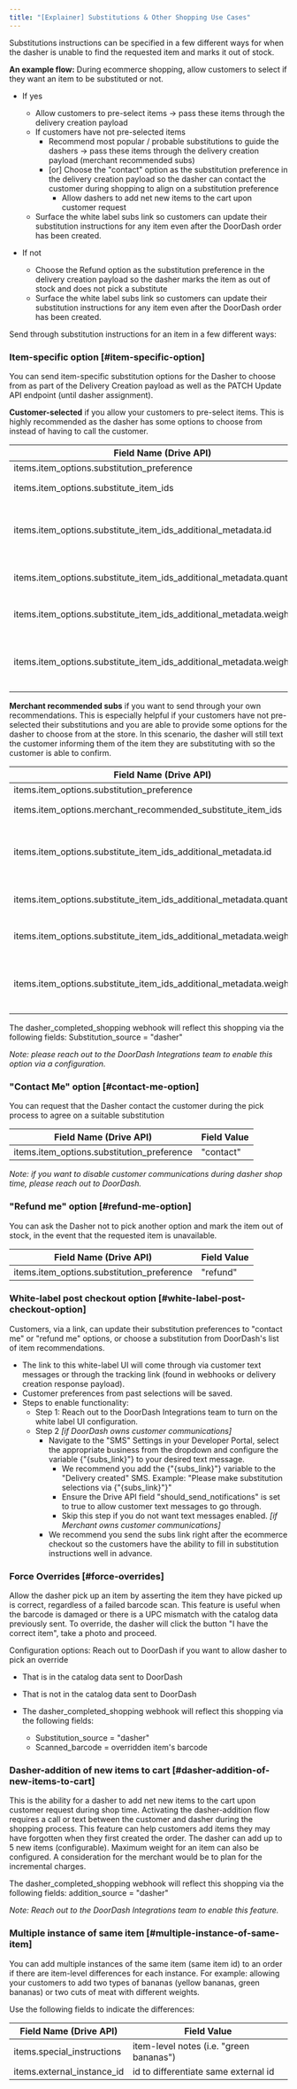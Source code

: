 ```yaml
---
title: "[Explainer] Substitutions & Other Shopping Use Cases"
---
```


Substitutions instructions can be specified in a few different ways for when the dasher is unable to find the requested item and marks it out of stock.

**An example flow:**
During ecommerce shopping, allow customers to select if they want an item to be substituted or not.

* If yes

  + Allow customers to pre-select items → pass these items through the delivery creation payload
  + If customers have not pre-selected items
    - Recommend most popular / probable substitutions to guide the dashers → pass these items through the delivery creation payload (merchant recommended subs)
    - [or] Choose the "contact" option as the substitution preference in the delivery creation payload so the dasher can contact the customer during shopping to align on a substitution preference
      * Allow dashers to add net new items to the cart upon customer request
  + Surface the white label subs link so customers can update their substitution instructions for any item even after the DoorDash order has been created.
* If not

  + Choose the Refund option as the substitution preference in the delivery creation payload so the dasher marks the item as out of stock and does not pick a substitute
  + Surface the white label subs link so customers can update their substitution instructions for any item even after the DoorDash order has been created.

Send through substitution instructions for an item in a few different ways:

### Item-specific option [#item-specific-option]

You can send item-specific substitution options for the Dasher to choose from as part of the Delivery Creation payload as well as the PATCH Update API endpoint (until dasher assignment).

**Customer-selected** if you allow your customers to pre-select items. This is highly recommended as the dasher has some options to choose from instead of having to call the customer.



| Field Name (Drive API) | Field Value |
| --- | --- |
| items.item_options.substitution_preference | "substitute" |
| items.item_options.substitute_item_ids | merchant item id(s) |
| items.item_options.substitute_item_ids_additional_metadata.id | merchant item id(s) of substitute item |
| items.item_options.substitute_item_ids_additional_metadata.quantity | quantity of substitution item |
| items.item_options.substitute_item_ids_additional_metadata.weight | weight of substitution item |
| items.item_options.substitute_item_ids_additional_metadata.weight_unit | weight unit of substitution item (i.e. "lbs") |

**Merchant recommended subs** if you want to send through your own recommendations. This is especially helpful if your customers have not pre-selected their substitutions and you are able to provide some options for the dasher to choose from at the store. In this scenario, the dasher will still text the customer informing them of the item they are substituting with so the customer is able to confirm.



| Field Name (Drive API) | Field Value |
| --- | --- |
| items.item_options.substitution_preference | "substitute" |
| items.item_options.merchant_recommended_substitute_item_ids | merchant item id(s) |
| items.item_options.substitute_item_ids_additional_metadata.id | merchant item id(s) of substitute item |
| items.item_options.substitute_item_ids_additional_metadata.quantity | quantity of substitution item |
| items.item_options.substitute_item_ids_additional_metadata.weight | weight of substitution item |
| items.item_options.substitute_item_ids_additional_metadata.weight_unit | weight unit of substitution item (i.e. "lbs") |

The dasher_completed_shopping webhook will reflect this shopping via the following fields:
Substitution_source = "dasher"

*Note: please reach out to the DoorDash Integrations team to enable this option via a configuration.*

### "Contact Me" option [#contact-me-option]

You can request that the Dasher contact the customer during the pick process to agree on a suitable substitution



| Field Name (Drive API) | Field Value |
| --- | --- |
| items.item_options.substitution_preference | "contact" |

*Note: if you want to disable customer communications during dasher shop time, please reach out to DoorDash.*

### "Refund me" option [#refund-me-option]

You can ask the Dasher not to pick another option and mark the item out of stock, in the event that the requested item is unavailable.

| Field Name (Drive API) | Field Value |
| --- | --- |
| items.item_options.substitution_preference | "refund" |

### White-label post checkout option [#white-label-post-checkout-option]



Customers, via a link, can update their substitution preferences to "contact me" or "refund me" options, or choose a substitution from DoorDash's list of item recommendations.

* The link to this white-label UI will come through via customer text messages or through the tracking link (found in webhooks or delivery creation response payload).
* Customer preferences from past selections will be saved.
* Steps to enable functionality:
  + Step 1: Reach out to the DoorDash Integrations team to turn on the white label UI configuration.
  + Step 2
    *[if DoorDash owns customer communications]*
    - Navigate to the "SMS" Settings in your Developer Portal, select the appropriate business from the dropdown and configure the variable {"{subs_link}"} to your desired text message.
      * We recommend you add the {"{subs_link}"} variable to the "Delivery created" SMS. Example: "Please make substitution selections via {"{subs_link}"}"
      * Ensure the Drive API field "should_send_notifications" is set to true to allow customer text messages to go through.
      * Skip this step if you do not want text messages enabled.
        *[if Merchant owns customer communications]*
    - We recommend you send the subs link right after the ecommerce checkout so the customers have the ability to fill in substitution instructions well in advance.

### Force Overrides [#force-overrides]

Allow the dasher pick up an item by asserting the item they have picked up is correct, regardless of a failed barcode scan. This feature is useful when the barcode is damaged or there is a UPC mismatch with the catalog data previously sent. To override, the dasher will click the button "I have the correct item", take a photo and proceed.

Configuration options: Reach out to DoorDash if you want to allow dasher to pick an override

* That is in the catalog data sent to DoorDash



* That is not in the catalog data sent to DoorDash



* The dasher_completed_shopping webhook will reflect this shopping via the following fields:
  + Substitution_source = "dasher"
  + Scanned_barcode = overridden item's barcode

### Dasher-addition of new items to cart [#dasher-addition-of-new-items-to-cart]

This is the ability for a dasher to add net new items to the cart upon customer request during shop time. Activating the dasher-addition flow requires a call or text between the customer and dasher during the shopping process. This feature can help customers add items they may have forgotten when they first created the order. The dasher can add up to 5 new items (configurable). Maximum weight for an item can also be configured. A consideration for the merchant would be to plan for the incremental charges.



The dasher_completed_shopping webhook will reflect this shopping via the following fields:
addition_source = "dasher"

*Note: Reach out to the DoorDash Integrations team to enable this feature.*

### Multiple instance of same item [#multiple-instance-of-same-item]

You can add multiple instances of the same item (same item id) to an order if there are item-level differences for each instance. For example: allowing your customers to add two types of bananas (yellow bananas, green bananas) or two cuts of meat with different weights.



Use the following fields to indicate the differences:

| Field Name (Drive API) | Field Value |
| --- | --- |
| items.special_instructions | item-level notes (i.e. "green bananas") |
| items.external_instance_id | id to differentiate same external id |

